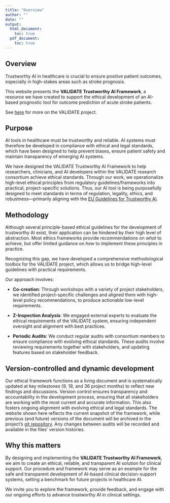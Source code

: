 ```yaml
---
title: "Overview"
author: ""
date: ""
output:
  html_document:
    toc: true
  pdf_document:
    toc: true
---
```


## Overview

Trustworthy AI in healthcare is crucial to ensure positive patient outcomes, especially in high-stakes areas such as stroke prognosis. 

This website presents the **VALIDATE Trustworthy AI Framework**, a resource we have created to support the ethical development of an AI-based prognostic tool for outcome prediction of acute stroke patients. 

See [here](https://validate-project.eu) for more on the VALIDATE project. 

## Purpose
AI tools in healthcare must be trustworthy and reliable. AI systems must therefore be developed in compliance with ethical and legal standards, which have been designed to help prevent biases, ensure patient safety and maintain transparency of emerging AI systems.

We have designed the VALIDATE Trustworthy AI Framework to help researchers, clinicians, and AI developers within the VALIDATE research consortium achieve ethical standards. Through our work, we operationalize high-level ethical principles from regulatory guidelines/frameworks into practical, project-specific solutions. Thus, our AI tool is being purposefully designed to meet standards in terms of regulation, legality, ethics, and robustness---primarily aligning with the [EU Guidelines for Trustworthy AI](https://digital-strategy.ec.europa.eu/en/library/ethics-guidelines-trustworthy-ai).

## Methodology
Although several principle-based ethical guidelines for the development of trustworthy AI exist, their application can be hindered by their high level of abstraction. Most ethics frameworks provide recommendations on *what* to achieve, but offer limited guidance on *how* to implement these principles in practice.

Recognizing this gap, we have developed a comprehensive methodological toolbox for the VALIDATE project, which allows us to bridge high-level guidelines with practical requirements.

Our approach involves:

- **Co-creation**: Through workshops with a variety of project stakeholders, we identified project-specific challenges and aligned them with high-level policy recommendations, to produce actionable low-level requirements.

- **Z-Inspection Analysis**: We engaged external experts to evaluate the ethical requirements of the VALIDATE system, ensuring independent oversight and alignment with best practices.

- **Periodic Audits**: We conduct regular audits with consortium members to ensure compliance with evolving ethical standards. These audits involve reviewing requirements together with stakeholders, and updating features based on stakeholder feedback.

## Version-controlled and dynamic development
Our ethical framework functions as a living document and is systematically updated at key milestones (9, 18, and 36 project months) to reflect new findings and discussions. Version control ensures transparency and accountability in the development process, ensuring that all stakeholders are working with the most current and accurate information. This also fosters ongoing alignment with evolving ethical and legal standards. The website shown here reflects the current snapshot of the framework, while previous (and future) versions of the document will be archived in the project's [git repository](https://github.com/gabrielepluktaite/validate-framework). Any changes between audits will be recorded and available in the files' version histories.

## Why this matters
By designing and implementing the **VALIDATE Trustworthy AI Framework**, we aim to create an ethical, reliable, and transparent AI solution for clinical support. Our procedure and framework may serve as an example for the safe and transparent development of AI-based clinical decision-support systems, setting a benchmark for future projects in healthcare AI. 

We invite you to explore the framework, provide feedback, and engage with our ongoing efforts to advance trustworthy AI in clinical settings.
